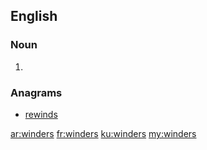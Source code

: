 ==English==

===Noun===
{{head|en|plural}}

# {{plural of|winder|lang=en|nocat=1}}

===Anagrams===
* [[rewinds#English|rewinds]]

[[ar:winders]]
[[fr:winders]]
[[ku:winders]]
[[my:winders]]